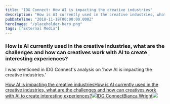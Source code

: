 ```yaml
---
title: "IDG Connect: How AI is impacting the creative industries"
description: "How is AI currently used in the creative industries, what are the challenges and how can creatives work with AI to create interesting experiences? I was mentioned in IDG Connect's analysis on 'how AI is impacting the creative industries.'  How AI is impacting the creative industriesHow is AI currently used in the creative industries, what are the challenges and how can creatives work with AI to create interesting experiences?IDG ConnectBianca Wright [https://www"
pubDateTime: "2018-11-18T00:00:00.000Z"
heroImage: "/placeholder-hero.png"
tags: ["External Media"]
---
```


### How is AI currently used in the creative industries, what are the challenges and how can creatives work with AI to create interesting experiences?

I was mentioned in IDG Connect's analysis on 'how AI is impacting the creative industries.'

[How AI is impacting the creative industriesHow is AI currently used in the creative industries, what are the challenges and how can creatives work with AI to create interesting experiences?![](https://alt.idgesg.net/images/furniture/idgconnect/favicon.ico)IDG ConnectBianca Wright![](https://idge.staticworld.net/tnw/images/computerworld-logo300x300.png)](https://www.idgconnect.com/idgconnect/analysis-review/1500175/ai-impacting-creative-industries)
